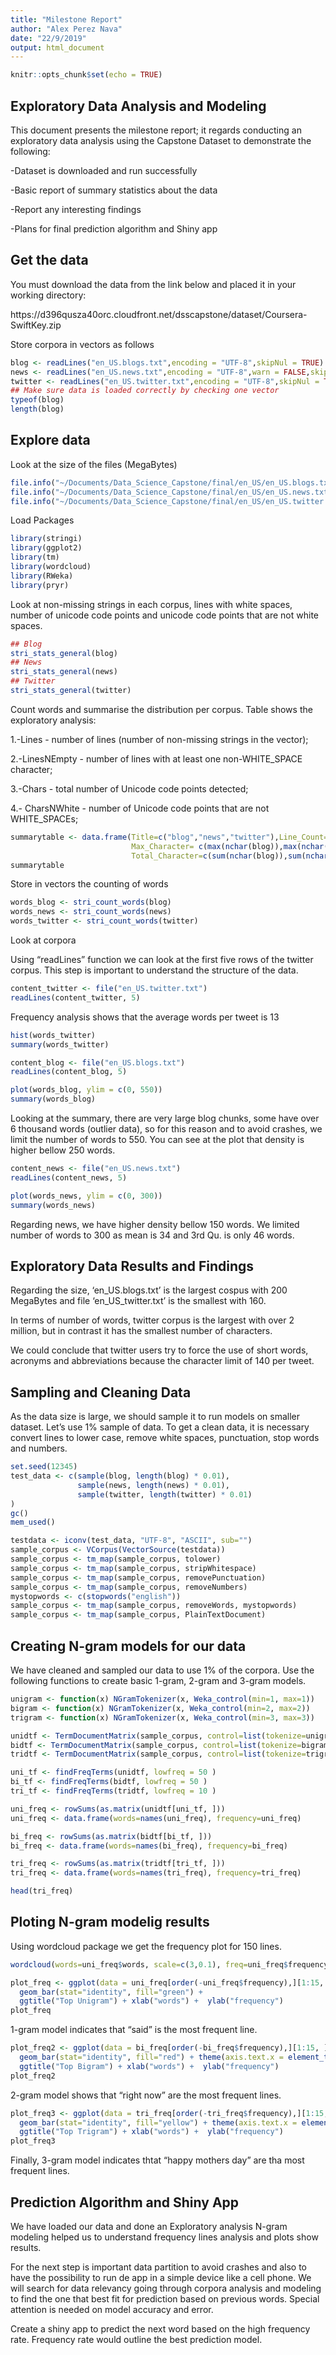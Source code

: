 ```yaml
---
title: "Milestone Report"
author: "Alex Perez Nava"
date: "22/9/2019"
output: html_document
---
```


```r
knitr::opts_chunk$set(echo = TRUE)
```

## Exploratory Data Analysis and Modeling

This document presents the milestone report; it regards conducting an exploratory data analysis using the Capstone Dataset to demonstrate the following:

-Dataset is downloaded and run successfully

-Basic report of summary statistics about the data

-Report any interesting findings

-Plans for final prediction algorithm and Shiny app

## Get the data
You must download the data from the link below and placed it in your working directory:

https://d396qusza40orc.cloudfront.net/dsscapstone/dataset/Coursera-SwiftKey.zip

Store corpora in vectors as follows
```r
blog <- readLines("en_US.blogs.txt",encoding = "UTF-8",skipNul = TRUE)
news <- readLines("en_US.news.txt",encoding = "UTF-8",warn = FALSE,skipNul = TRUE)
twitter <- readLines("en_US.twitter.txt",encoding = "UTF-8",skipNul = TRUE)
## Make sure data is loaded correctly by checking one vector
typeof(blog)
length(blog)
```

## Explore data
Look at the size of the files (MegaBytes)
```r
file.info("~/Documents/Data_Science_Capstone/final/en_US/en_US.blogs.txt")$size/1024^2
file.info("~/Documents/Data_Science_Capstone/final/en_US/en_US.news.txt")$size/1024^2
file.info("~/Documents/Data_Science_Capstone/final/en_US/en_US.twitter.txt")$size/1024^2
```

Load Packages
```r
library(stringi)
library(ggplot2)
library(tm)
library(wordcloud)
library(RWeka)
library(pryr)
```

Look at non-missing strings in each corpus, lines with white spaces, number of unicode code points and unicode code points that are not white spaces.

```r
## Blog
stri_stats_general(blog)
## News
stri_stats_general(news)
## Twitter
stri_stats_general(twitter)
```

Count words and summarise the distribution per corpus. Table shows the exploratory analysis:

1.-Lines - number of lines (number of non-missing strings in the vector);

2.-LinesNEmpty - number of lines with at least one non-WHITE_SPACE character;

3.-Chars - total number of Unicode code points detected;

4.- CharsNWhite - number of Unicode code points that are not WHITE_SPACEs;

```r
summarytable <- data.frame(Title=c("blog","news","twitter"),Line_Count=c(length(blog),length(news),length(twitter)), 
                           Max_Character= c(max(nchar(blog)),max(nchar(news)),max(nchar(twitter))), 
                           Total_Character=c(sum(nchar(blog)),sum(nchar(news)),sum(nchar(twitter))))
summarytable
```

Store in vectors the counting of words
```r
words_blog <- stri_count_words(blog)
words_news <- stri_count_words(news)
words_twitter <- stri_count_words(twitter)
```

Look at  corpora

Using "readLines" function we can look at the first five rows of the twitter corpus. This step is important to understand the structure of the data.

```r
content_twitter <- file("en_US.twitter.txt")
readLines(content_twitter, 5)
```

Frequency analysis shows that the average words per tweet is 13
```r
hist(words_twitter)
summary(words_twitter)
```

```r
content_blog <- file("en_US.blogs.txt")
readLines(content_blog, 5)
```

```r
plot(words_blog, ylim = c(0, 550))
summary(words_blog)
```

Looking at the summary, there are very large blog chunks, some have over 6 thousand words (outlier data), so for this reason and to avoid crashes, we limit the number of words to 550. You can see at the plot that density is higher bellow 250 words.

```r
content_news <- file("en_US.news.txt")
readLines(content_news, 5)
```

```r
plot(words_news, ylim = c(0, 300))
summary(words_news)
```

Regarding news, we have higher density bellow 150 words. We limited number of words to 300 as mean is 34 and 3rd Qu. is only 46 words.


## Exploratory Data Results and Findings

Regarding the size, 'en_US.blogs.txt' is the largest cospus with 200 MegaBytes and file 'en_US_twitter.txt' is the smallest with 160.

In terms of number of words, twitter corpus is the largest with over 2 million, but in contrast it has the smallest number of characters.

We could conclude that twitter users try to force the use of short words, acronyms and abbreviations because the character limit of 140 per tweet.


## Sampling and Cleaning Data
As the data size is large, we should sample it to run models on smaller dataset. Let's use 1% sample of data. 
To get a clean data, it is necessary convert lines to lower case, remove white spaces, punctuation, stop words and numbers.

```r
set.seed(12345)
test_data <- c(sample(blog, length(blog) * 0.01),
               sample(news, length(news) * 0.01),
               sample(twitter, length(twitter) * 0.01)
)
gc()
mem_used()
```


```r
testdata <- iconv(test_data, "UTF-8", "ASCII", sub="")
sample_corpus <- VCorpus(VectorSource(testdata))
sample_corpus <- tm_map(sample_corpus, tolower)
sample_corpus <- tm_map(sample_corpus, stripWhitespace)
sample_corpus <- tm_map(sample_corpus, removePunctuation)
sample_corpus <- tm_map(sample_corpus, removeNumbers)
mystopwords <- c(stopwords("english"))
sample_corpus <- tm_map(sample_corpus, removeWords, mystopwords)
sample_corpus <- tm_map(sample_corpus, PlainTextDocument)
```

## Creating N-gram models for our data
We have cleaned and sampled our data to use 1% of the corpora.  Use the following functions to create basic 1-gram, 2-gram and 3-gram models.

```r
unigram <- function(x) NGramTokenizer(x, Weka_control(min=1, max=1))
bigram <- function(x) NGramTokenizer(x, Weka_control(min=2, max=2))
trigram <- function(x) NGramTokenizer(x, Weka_control(min=3, max=3))
```

```r
unidtf <- TermDocumentMatrix(sample_corpus, control=list(tokenize=unigram))
bidtf <- TermDocumentMatrix(sample_corpus, control=list(tokenize=bigram))
tridtf <- TermDocumentMatrix(sample_corpus, control=list(tokenize=trigram))
```


```r
uni_tf <- findFreqTerms(unidtf, lowfreq = 50 )
bi_tf <- findFreqTerms(bidtf, lowfreq = 50 )
tri_tf <- findFreqTerms(tridtf, lowfreq = 10 )
```


```r
uni_freq <- rowSums(as.matrix(unidtf[uni_tf, ]))
uni_freq <- data.frame(words=names(uni_freq), frequency=uni_freq)
```


```r
bi_freq <- rowSums(as.matrix(bidtf[bi_tf, ]))
bi_freq <- data.frame(words=names(bi_freq), frequency=bi_freq)
```


```r
tri_freq <- rowSums(as.matrix(tridtf[tri_tf, ]))
tri_freq <- data.frame(words=names(tri_freq), frequency=tri_freq)
```


```r
head(tri_freq)
```

## Ploting N-gram modelig results
Using wordcloud package we get the frequency plot for 150 lines.
```r
wordcloud(words=uni_freq$words, scale=c(3,0.1), freq=uni_freq$frequency, max.words=150, colors = brewer.pal(8, "Dark2"))
```

```r
plot_freq <- ggplot(data = uni_freq[order(-uni_freq$frequency),][1:15, ], aes(x = reorder(words, -frequency), y=frequency)) +
  geom_bar(stat="identity", fill="green") + 
  ggtitle("Top Unigram") + xlab("words") +  ylab("frequency")
plot_freq
```

1-gram model indicates that "said" is the most frequent line.

```r
plot_freq2 <- ggplot(data = bi_freq[order(-bi_freq$frequency),][1:15, ], aes(x = reorder(words, -frequency), y=frequency)) +
  geom_bar(stat="identity", fill="red") + theme(axis.text.x = element_text(angle = 45)) +
  ggtitle("Top Bigram") + xlab("words") +  ylab("frequency")
plot_freq2
```

2-gram model shows that "right now" are the most frequent lines.

```r
plot_freq3 <- ggplot(data = tri_freq[order(-tri_freq$frequency),][1:15, ], aes(x = reorder(words, -frequency), y=frequency)) +
  geom_bar(stat="identity", fill="yellow") + theme(axis.text.x = element_text(angle = 45)) +
  ggtitle("Top Trigram") + xlab("words") +  ylab("frequency")
plot_freq3
```

Finally, 3-gram model indicates thtat "happy mothers day" are tha most frequent lines.

## Prediction Algorithm and Shiny App
We have loaded our data and done an Exploratory analysis N-gram modeling helped us to understand frequency lines analysis and plots show results.

For the next step is important data partition to avoid crashes and also to have the possibility to run de app in a simple device like a cell phone.  We will search for data relevancy going through corpora analysis and modeling to find the one that best fit for prediction based on previous words.  Special attention is needed on model accuracy and error.


Create a shiny app to predict the next word based on the high frequency rate. Frequency rate would outline the best prediction model.

